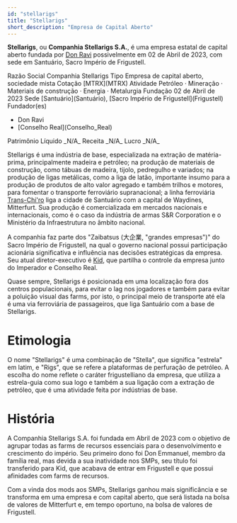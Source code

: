 ```yaml
---
id: "stellarigs"
title: "Stellarigs"
short_description: "Empresa de Capital Aberto"
---
```


**Stellarigs**, ou **Companhia Stellarigs S.A.**, é uma empresa estatal de capital aberto fundada
por [Don Ravi](Don_Ravi) possivelmente em 02 de Abril de 2023, com sede em Santuário, Sacro Império 
de Frigustell.

<QuickFacts title="Companhia Stellarigs S.A.">
    <CountrySymbols
        coatOfArms="https://res.cloudinary.com/dkw4vrkc1/image/upload/v1748358414/Companhia_Stellarigs_S.A._veexk5.png"
    />
    <tr>
        <td>Razão Social</td>
        <td>Companhia Stellarigs</td>
    </tr>
    <tr>
        <td>Tipo</td>
        <td>Empresa de capital aberto, sociedade mista</td>
    </tr>
    <tr>
        <td>Cotação</td>
        <td>[MTRX](MTRX)</td>
    </tr>
    <tr>
        <td>Atividade</td>
        <td>
            Petróleo &centerdot; Mineração &centerdot; Materiais de construção &centerdot; Energia
            &centerdot; Metalurgia 
        </td>
    </tr>
    <tr>
        <td>Fundação</td>
        <td>02 de Abril de 2023</td>
    </tr>
    <tr>
        <td>Sede</td>
        <td>[Santuário](Santuário), [Sacro Império de Frigustell](Frigustell)</td>
    </tr>
    <tr>
        <td>Fundador(es)</td>
        <td>
            <ul>
                <li>Don Ravi</li>
                <li>[Conselho Real](Conselho_Real)</li>
            </ul>
        </td>
    </tr>
    <tr>
        <td>Patrimônio Líquido</td>
        <td>_N/A_</td>
    </tr>
    <tr>
        <td>Receita</td>
        <td>_N/A_</td>
    </tr>
    <tr>
        <td>Lucro</td>
        <td>_N/A_</td>
    </tr>
</QuickFacts>

Stellarigs é uma indústria de base, especializada na extração de matéria-prima, principalmente 
madeira e petróleo; na produção de materiais de construção, como tábuas de madeira, tijolo, 
pedregulho e variados; na produção de ligas metálicas, como a liga de latão, importante insumo para 
a produção de produtos de alto valor agregado e também trilhos e motores, para fomentar o transporte
ferroviário supranacional; a linha ferroviária [Trans-Chi'ro](Linha_Trans_Chi'ro) liga a cidade de
Santuário com a capital de Waydines, Mitterfurt. Sua produção é comercializada em mercados nacionais
e internacionais, como é o caso da indústria de armas S&R Corporation e o Ministério da 
Infraestrutura no âmbito nacional.

A companhia faz parte dos "Zaibatsus (大企業, "grandes empresas")" do Sacro Império de Frigustell,
na qual o governo nacional possui participação acionária significativa e influência nas decisões
estratégicas da empresa. Seu atual diretor-executivo é [Kid](Kid), que partilha o controle da 
empresa junto do Imperador e Conselho Real.

Quase sempre, Stellarigs é posicionada em uma localização fora dos centros populacionais, para
evitar o lag nos jogadores e também para evitar a poluição visual das farms, por isto, o principal
meio de transporte até ela é uma via ferroviária de passageiros, que liga Santuário com a
base de Stellarigs.

# Etimologia
O nome "Stellarigs" é uma combinação de "Stella", que significa "estrela" em latim, e "Rigs", que
se refere a plataformas de perfuração de petróleo. A escolha do nome reflete o caráter 
frigustelliano da empresa, que utiliza a estrela-guia como sua logo e também a sua ligação com a
extração de petróleo, que é uma atividade feita por indústrias de base.

# História
A Companhia Stellarigs S.A. foi fundada em Abril de 2023 com o objetivo de agrupar todas as farms de
recursos essenciais para o desenvolvimento e crescimento do império. Seu primeiro dono foi Don
Emmanuel, membro da família real, mas devida a sua inatividade nos SMPs, seu título foi transferido
para Kid, que acabava de entrar em Frigustell e que possui afinidades com farms de recursos.

Com a vinda dos mods aos SMPs, Stellarigs ganhou mais significância e se transforma em uma empresa e
com capital aberto, que será listada na bolsa de valores de Mitterfurt e, em tempo oportuno, na
bolsa de valores de Frigustell.
